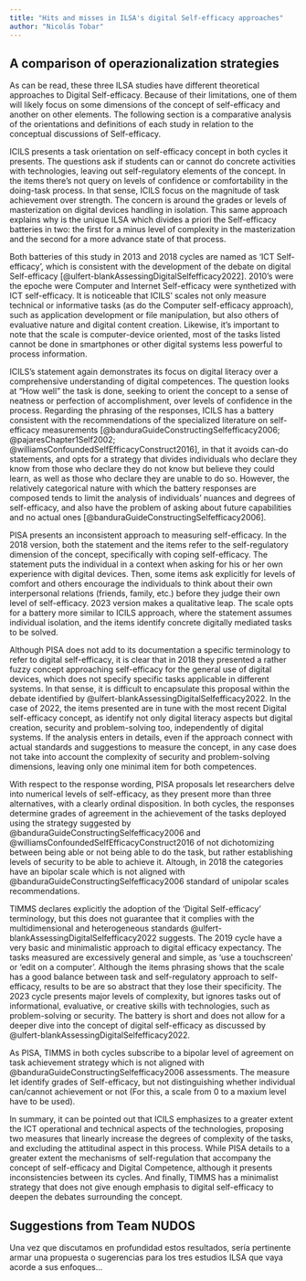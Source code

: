 ```yaml
---
title: "Hits and misses in ILSA's digital Self-efficacy approaches"
author: "Nicolás Tobar"
---
```


## A comparison of operazionalization strategies

As can be read, these three ILSA studies have different theoretical approaches to Digital Self-efficacy. Because of their limitations, one of them will likely focus on some dimensions of the concept of self-efficacy and another on other elements. The following section is a comparative analysis of the orientations and definitions of each study in relation to the conceptual discussions of Self-efficacy.

ICILS presents a task orientation on self-efficacy concept in both cycles it presents. The questions ask if students can or cannot do concrete activities with technologies, leaving out self-regulatory elements of the concept. In the items there's not query on levels of confidence or comfortability in the doing-task process. In that sense, ICILS focus on the magnitude of task achievement over strength. The concern is around the grades or levels of masterization on digital devices handling in isolation. This same approach explains why is the unique ILSA which divides a priori the Self-efficacy batteries in two: the first for a minus level of complexity in the masterization and the second for a more advance state of that process.

Both batteries of this study in 2013 and 2018 cycles are named as 'ICT Self-efficacy', which is consistent with the development of the debate on digital Self-efficacy [@ulfert-blankAssessingDigitalSelfefficacy2022]. 2010's were the epoche were Computer and Internet Self-efficacy were synthetized with ICT self-efficacy. It is noticeable that ICILS' scales not only measure technical or informative tasks (as do the Computer self-efficacy approach), such as application development or file manipulation, but also others of evaluative nature and digital content creation. Likewise, it's important to note that the scale is computer-device oriented, most of the tasks listed cannot be done in smartphones or other digital systems less powerful to process information.

ICILS's statement again demonstrates its focus on digital literacy over a comprehensive understanding of digital competences. The question looks at "How well" the task is done, seeking to orient the concept to a sense of neatness or perfection of accomplishment, over levels of confidence in the process. Regarding the phrasing of the responses, ICILS has a battery consistent with the recommendations of the specialized literature on self-efficacy measurements [@banduraGuideConstructingSelfefficacy2006; @pajaresChapter1Self2002; @williamsConfoundedSelfEfficacyConstruct2016], in that it avoids can-do statements, and opts for a strategy that divides individuals who declare they know from those who declare they do not know but believe they could learn, as well as those who declare they are unable to do so. However, the relatively categorical nature with which the battery responses are composed tends to limit the analysis of individuals' nuances and degrees of self-efficacy, and also have the problem of asking about future capabilities and no actual ones [@banduraGuideConstructingSelfefficacy2006].

PISA presents an inconsistent approach to measuring self-efficacy. In the 2018 version, both the statement and the items refer to the self-regulatory dimension of the concept, specifically with coping self-efficacy. The statement puts the individual in a context when asking for his or her own experience with digital devices. Then, some items ask explicitly for levels of comfort and others encourage the individuals to think about their own interpersonal relations (friends, family, etc.) before they judge their own level of self-efficacy. 2023 version makes a qualitative leap. The scale opts for a battery more similar to ICILS approach, where the statement assumes individual isolation, and the items identify concrete digitally mediated tasks to be solved.

Although PISA does not add to its documentation a specific terminology to refer to digital self-efficacy, it is clear that in 2018 they presented a rather fuzzy concept approaching self-efficacy for the general use of digital devices, which does not specify specific tasks applicable in different systems. In that sense, it is difficult to encapsulate this proposal within the debate identified by @ulfert-blankAssessingDigitalSelfefficacy2022. In the case of 2022, the items presented are in tune with the most recent Digital self-efficacy concept, as identify not only digital literacy aspects but digital creation, security and problem-solving too, independently of digital systems. If the analysis enters in details, even if the approach connect with actual standards and suggestions to measure the concept, in any case does not take into account the complexity of security and problem-solving dimensions, leaving only one minimal item for both competences.

With respect to the response wording, PISA proposals let researchers delve into numerical levels of self-efficacy, as they present more than three alternatives, with a clearly ordinal disposition. In both cycles, the responses determine grades of agreement in the achievement of the tasks deployed using the strategy suggested by @banduraGuideConstructingSelfefficacy2006 and @williamsConfoundedSelfEfficacyConstruct2016 of not dichotomizing between being able or not being able to do the task, but rather establishing levels of security to be able to achieve it. Altough, in 2018 the categories have an bipolar scale which is not aligned with @banduraGuideConstructingSelfefficacy2006 standard of unipolar scales recommendations.

TIMMS declares explicitly the adoption of the 'Digital Self-efficacy' terminology, but this does not guarantee that it complies with the multidimensional and heterogeneous standards @ulfert-blankAssessingDigitalSelfefficacy2022 suggests. The 2019 cycle have a very basic and minimalistic approach to digital efficacy expectancy. The tasks measured are excessively general and simple, as 'use a touchscreen' or 'edit on a computer'. Although the items phrasing shows that the scale has a good balance between task and self-regulatory approach to self-efficacy, results to be are so abstract that they lose their specificity. The 2023 cycle presents major levels of complexity, but ignores tasks out of informational, evaluative, or creative skills with technologies, such as problem-solving or security. The battery is short and does not allow for a deeper dive into the concept of digital self-efficacy as discussed by @ulfert-blankAssessingDigitalSelfefficacy2022.

As PISA, TIMMS in both cycles subscribe to a bipolar level of agreement on task achievement strategy which is not aligned with @banduraGuideConstructingSelfefficacy2006 assessments. The measure let identify grades of Self-efficacy, but not distinguishing whether individual can/cannot achievement or not (For this, a scale from 0 to a maxium level have to be used).

In summary, it can be pointed out that ICILS emphasizes to a greater extent the ICT operational and technical aspects of the technologies, proposing two measures that linearly increase the degrees of complexity of the tasks, and excluding the attitudinal aspect in this process. While PISA details to a greater extent the mechanisms of self-regulation that accompany the concept of self-efficacy and Digital Competence, although it presents inconsistencies between its cycles. And finally, TIMMS has a minimalist strategy that does not give enough emphasis to digital self-efficacy to deepen the debates surrounding the concept.

## Suggestions from Team NUDOS

Una vez que discutamos en profundidad estos resultados, sería pertinente armar una propuesta o sugerencias para los tres estudios ILSA que vaya acorde a sus enfoques...
